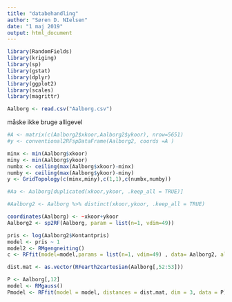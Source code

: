 ```yaml
---
title: "databehandling"
author: "Søren D. NIelsen"
date: "1 maj 2019"
output: html_document
---
```


```r
library(RandomFields)
library(kriging)
library(sp)
library(gstat)
library(dplyr)
library(ggplot2)
library(scales)
library(magrittr)
```


```r
Aalborg <- read.csv("Aalborg.csv")
```

måske ikke bruge alligevel
```r
#A <- matrix(c(Aalborg2$xkoor,Aalborg2$ykoor), nrow=5651)
#y <- conventional2RFspDataFrame(Aalborg2, coords =A )
```

```r
minx <- min(Aalborg$xkoor)
miny <- min(Aalborg$ykoor)
numbx <- ceiling(max(Aalborg$xkoor)-minx)
numby <- ceiling(max(Aalborg$ykoor)-miny)
y <- GridTopology(c(minx,miny),c(1,1),c(numbx,numby))
```

```r
#Aa <- Aalborg[duplicated(xkoor,ykoor, .keep_all = TRUE)]
```


```r
#Aalborg2 <- Aalborg %>% distinct(xkoor,ykoor, .keep_all = TRUE)
```


```r
coordinates(Aalborg) <- ~xkoor+ykoor
Aalborg2 <- sp2RF(Aalborg, param = list(n=1, vdim=49))
```


```r
pris <- log(Aalborg2$Kontantpris)
model <- pris ~ 1
model2 <- RMgengneiting()
c <- RFfit(model=model,params = list(n=1, vdim=49) , data= Aalborg2, allowdistanceZero=TRUE)
```

```r
dist.mat <- as.vector(RFearth2cartesian(Aalborg[,52:53]))
```
```r
P <- Aalborg[,12]
model <- RMgauss()
Pmodel <- RFfit(model = model, distances = dist.mat, dim = 3, data = P)
```



